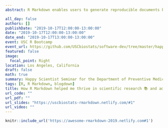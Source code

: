 ```yaml
---
abstract: R Markdown enables users to generate reproducible documents by combining narrative text and code without getting overwhelmed by formatting output. In addition to reports, R Markdown also supports a wide range of output including HTML, PDF, MS Word, HTML5 slides, books, dashboards, scientific articles, websites and more. 

all_day: false
authors: []
publishDate: "2019-10-17T12:00:00-13:00:00"
date: "2019-10-17T12:00:00-13:00:00"
date_end: "2019-10-17T13:00:00-13:00:00"
event: USC R Bootcamp
event_url: https://github.com/USCbiostats/software-dev/tree/master/happy_scientist/seminars/2019-04_rmarkdown
featured: false
image:
  focal_point: Right
location: Los Angeles, California
draft: false
math: true
summary: Happy Scientist Seminar for the Department of Preventive Medicine at USC
tags: [R, R Markdown, blogdown]
title: How R Markdown helped me thrive in scientific research 📚 and advance my career development 👔?
url_code: ""
url_pdf: ""
url_slides: "https://uscbiostats-rmarkdown.netlify.com/#1" 
url_video: ""
---
```


```r
knitr::include_url('https://awesome-rmarkdown-2019.netlify.com#1')
```

